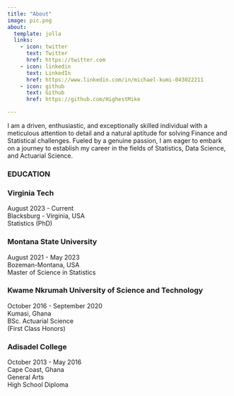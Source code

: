 ```yaml
---
title: "About"
image: pic.png
about:
  template: jolla
  links:
    - icon: twitter
      text: Twitter
      href: https://twitter.com
    - icon: linkedin
      text: LinkedIn
      href: https://www.linkedin.com/in/michael-kumi-043022211
    - icon: github
      text: Github
      href: https://github.com/HighestMike

---
```


I am a driven, enthusiastic, and exceptionally skilled individual with a meticulous attention to detail and a natural aptitude for solving Finance and Statistical challenges. Fueled by a genuine passion, I am eager to embark on a journey to establish my career in the fields of Statistics, Data Science, and Actuarial Science.


### EDUCATION

### Virginia Tech 
August 2023 - Current\
Blacksburg - Virginia, USA \
Statistics (PhD)

### Montana State University 
August 2021 - May 2023\
Bozeman-Montana, USA \
Master of Science in Statistics

### Kwame Nkrumah University of Science and Technology 
October 2016 - September 2020\
Kumasi, Ghana \
BSc. Actuarial Science \
(First Class Honors)

### Adisadel College 
October 2013 - May 2016\
Cape Coast, Ghana \
General Arts \
High School Diploma

